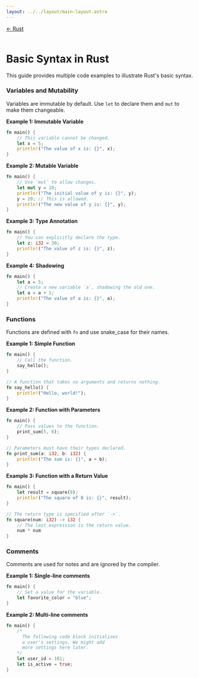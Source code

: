 ```yaml
---
layout: ../../layout/main-layout.astro
---
```

<a href="/rust">← Rust</a> <br /> <br />

# Basic Syntax in Rust

This guide provides multiple code examples to illustrate Rust's basic syntax.

### Variables and Mutability

Variables are immutable by default. Use `let` to declare them and `mut` to make them changeable.

**Example 1: Immutable Variable**
```rust
fn main() {
    // This variable cannot be changed.
    let x = 5;
    println!("The value of x is: {}", x);
}
```

**Example 2: Mutable Variable**
```rust
fn main() {
    // Use `mut` to allow changes.
    let mut y = 10;
    println!("The initial value of y is: {}", y);
    y = 20; // This is allowed.
    println!("The new value of y is: {}", y);
}
```

**Example 3: Type Annotation**
```rust
fn main() {
    // You can explicitly declare the type.
    let z: i32 = 30;
    println!("The value of z is: {}", z);
}
```

**Example 4: Shadowing**
```rust
fn main() {
    let a = 5;
    // Create a new variable `a`, shadowing the old one.
    let a = a + 1;
    println!("The value of a is: {}", a);
}
```

### Functions

Functions are defined with `fn` and use snake_case for their names.

**Example 1: Simple Function**
```rust
fn main() {
    // Call the function.
    say_hello();
}

// A function that takes no arguments and returns nothing.
fn say_hello() {
    println!("Hello, world!");
}
```

**Example 2: Function with Parameters**
```rust
fn main() {
    // Pass values to the function.
    print_sum(5, 6);
}

// Parameters must have their types declared.
fn print_sum(a: i32, b: i32) {
    println!("The sum is: {}", a + b);
}
```

**Example 3: Function with a Return Value**
```rust
fn main() {
    let result = square(8);
    println!("The square of 8 is: {}", result);
}

// The return type is specified after `->`.
fn square(num: i32) -> i32 {
    // The last expression is the return value.
    num * num
}
```

### Comments

Comments are used for notes and are ignored by the compiler.

**Example 1: Single-line comments**
```rust
fn main() {
    // Set a value for the variable.
    let favorite_color = "blue";
}
```

**Example 2: Multi-line comments**
```rust
fn main() {
    /*
      The following code block initializes
      a user's settings. We might add
      more settings here later.
    */
    let user_id = 101;
    let is_active = true;
}
```
